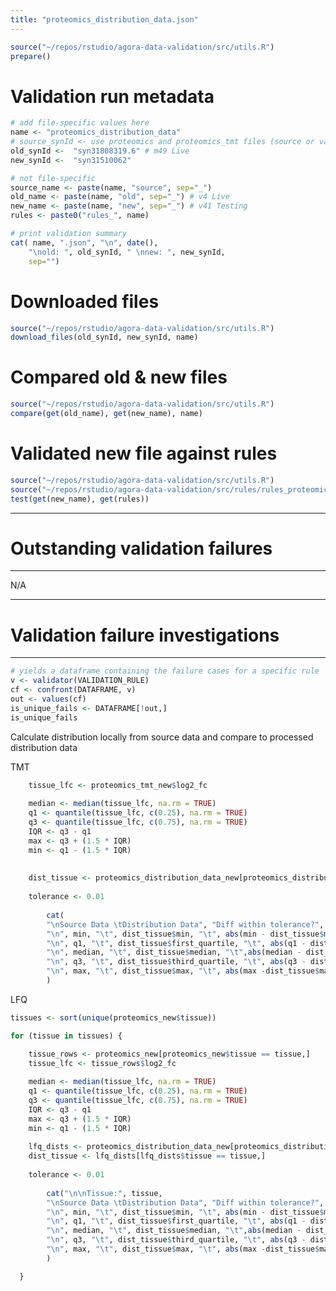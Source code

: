 ```yaml
---
title: "proteomics_distribution_data.json"
---
```


```r
source("~/repos/rstudio/agora-data-validation/src/utils.R")
prepare()
```

# Validation run metadata
```r
# add file-specific values here
name <- "proteomics_distribution_data"
# source_synId <- use proteomics and proteomics_tmt files (source or validated _new)
old_synId <-  "syn31808319.6" # m49 Live
new_synId <-  "syn31510062" 

# not file-specific
source_name <- paste(name, "source", sep="_")
old_name <- paste(name, "old", sep="_") # v4 Live
new_name <- paste(name, "new", sep="_") # v41 Testing
rules <- paste0("rules_", name)

# print validation summary
cat( name, ".json", "\n", date(),
    "\nold: ", old_synId, " \nnew: ", new_synId,
    sep="")
```

# Downloaded files
```r
source("~/repos/rstudio/agora-data-validation/src/utils.R")
download_files(old_synId, new_synId, name)
```


# Compared old & new files
```r
source("~/repos/rstudio/agora-data-validation/src/utils.R")
compare(get(old_name), get(new_name), name)
```


# Validated new file against rules
```r
source("~/repos/rstudio/agora-data-validation/src/utils.R")
source("~/repos/rstudio/agora-data-validation/src/rules/rules_proteomics_distribution_data.R")
test(get(new_name), get(rules))
```

***
# Outstanding validation failures
***
N/A

***
# Validation failure investigations
***


```r
# yields a dataframe containing the failure cases for a specific rule
v <- validator(VALIDATION_RULE)
cf <- confront(DATAFRAME, v)
out <- values(cf)
is_unique_fails <- DATAFRAME[!out,]
is_unique_fails
```



Calculate distribution locally from source data and compare to processed distribution data


TMT
```r
    tissue_lfc <- proteomics_tmt_new$log2_fc
    
    median <- median(tissue_lfc, na.rm = TRUE)
    q1 <- quantile(tissue_lfc, c(0.25), na.rm = TRUE)
    q3 <- quantile(tissue_lfc, c(0.75), na.rm = TRUE)
    IQR <- q3 - q1
    max <- q3 + (1.5 * IQR)
    min <- q1 - (1.5 * IQR)
    
    
    dist_tissue <- proteomics_distribution_data_new[proteomics_distribution_data_new$type == 'TMT',]
    
    tolerance <- 0.01
    
        cat(
        "\nSource Data \tDistribution Data", "Diff within tolerance?",
        "\n", min, "\t", dist_tissue$min, "\t", abs(min - dist_tissue$min) < tolerance,
        "\n", q1, "\t", dist_tissue$first_quartile, "\t", abs(q1 - dist_tissue$first_quartile) < tolerance,
        "\n", median, "\t", dist_tissue$median, "\t",abs(median - dist_tissue$median) < tolerance,
        "\n", q3, "\t", dist_tissue$third_quartile, "\t", abs(q3 - dist_tissue$third_quartile) < tolerance,
        "\n", max, "\t", dist_tissue$max, "\t", abs(max -dist_tissue$max) < tolerance
        )
```

LFQ

```r
tissues <- sort(unique(proteomics_new$tissue))

for (tissue in tissues) {

    tissue_rows <- proteomics_new[proteomics_new$tissue == tissue,]
    tissue_lfc <- tissue_rows$log2_fc
    
    median <- median(tissue_lfc, na.rm = TRUE)
    q1 <- quantile(tissue_lfc, c(0.25), na.rm = TRUE)
    q3 <- quantile(tissue_lfc, c(0.75), na.rm = TRUE)
    IQR <- q3 - q1
    max <- q3 + (1.5 * IQR)
    min <- q1 - (1.5 * IQR)
    
    lfq_dists <- proteomics_distribution_data_new[proteomics_distribution_data_new$type == 'LFQ',]
    dist_tissue <- lfq_dists[lfq_dists$tissue == tissue,]
    
    tolerance <- 0.01
    
        cat("\n\nTissue:", tissue, 
        "\nSource Data \tDistribution Data", "Diff within tolerance?",
        "\n", min, "\t", dist_tissue$min, "\t", abs(min - dist_tissue$min) < tolerance,
        "\n", q1, "\t", dist_tissue$first_quartile, "\t", abs(q1 - dist_tissue$first_quartile) < tolerance,
        "\n", median, "\t", dist_tissue$median, "\t",abs(median - dist_tissue$median) < tolerance,
        "\n", q3, "\t", dist_tissue$third_quartile, "\t", abs(q3 - dist_tissue$third_quartile) < tolerance,
        "\n", max, "\t", dist_tissue$max, "\t", abs(max -dist_tissue$max) < tolerance
        )

  }

```